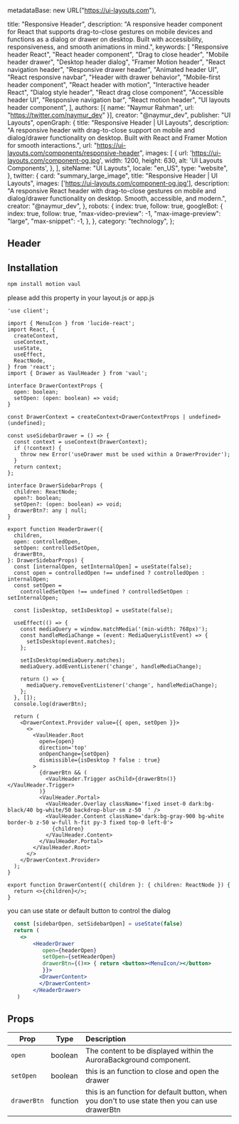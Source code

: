   metadataBase: new URL("https://ui-layouts.com"),

  title: "Responsive Header",
  description:
    "A responsive header component for React that supports drag-to-close gestures on mobile devices and functions as a dialog or drawer on desktop. Built with accessibility, responsiveness, and smooth animations in mind.",
  keywords: [
    "Responsive header React",
    "React header component",
    "Drag to close header",
    "Mobile header drawer",
    "Desktop header dialog",
    "Framer Motion header",
    "React navigation header",
    "Responsive drawer header",
    "Animated header UI",
    "React responsive navbar",
    "Header with drawer behavior",
    "Mobile-first header component",
    "React header with motion",
    "Interactive header React",
    "Dialog style header",
    "React drag close component",
    "Accessible header UI",
    "Responsive navigation bar",
    "React motion header",
    "UI layouts header component",
  ],
  authors: [{ name: "Naymur Rahman", url: "https://twitter.com/naymur_dev" }],
  creator: "@naymur_dev",
  publisher: "UI Layouts",
  openGraph: {
    title: "Responsive Header | UI Layouts",
    description:
      "A responsive header with drag-to-close support on mobile and dialog/drawer functionality on desktop. Built with React and Framer Motion for smooth interactions.",
    url: "https://ui-layouts.com/components/responsive-header",
    images: [
      {
        url: 'https://ui-layouts.com/component-og.jpg',
        width: 1200,
        height: 630,
        alt: 'UI Layouts Components',
      },
    ],
    siteName: "UI Layouts",
    locale: "en_US",
    type: "website",
  },
  twitter: {
    card: "summary_large_image",
    title: "Responsive Header | UI Layouts",
    images: ['https://ui-layouts.com/component-og.jpg'],
    description:
      "A responsive React header with drag-to-close gestures on mobile and dialog/drawer functionality on desktop. Smooth, accessible, and modern.",
    creator: "@naymur_dev",
  },
  robots: {
    index: true,
    follow: true,
    googleBot: {
      index: true,
      follow: true,
      "max-video-preview": -1,
      "max-image-preview": "large",
      "max-snippet": -1,
    },
  },
  category: "technology",
};


## Header

<ComponentCodePreview name='responsive-header' hasReTrigger responsive />

## Installation

```bash
npm install motion vaul
```

please add this property in your layout.js or app.js

```tsx
'use client';

import { MenuIcon } from 'lucide-react';
import React, {
  createContext,
  useContext,
  useState,
  useEffect,
  ReactNode,
} from 'react';
import { Drawer as VaulHeader } from 'vaul';

interface DrawerContextProps {
  open: boolean;
  setOpen: (open: boolean) => void;
}

const DrawerContext = createContext<DrawerContextProps | undefined>(undefined);

const useSidebarDrawer = () => {
  const context = useContext(DrawerContext);
  if (!context) {
    throw new Error('useDrawer must be used within a DrawerProvider');
  }
  return context;
};

interface DrawerSidebarProps {
  children: ReactNode;
  open?: boolean;
  setOpen?: (open: boolean) => void;
  drawerBtn?: any | null;
}

export function HeaderDrawer({
  children,
  open: controlledOpen,
  setOpen: controlledSetOpen,
  drawerBtn,
}: DrawerSidebarProps) {
  const [internalOpen, setInternalOpen] = useState(false);
  const open = controlledOpen !== undefined ? controlledOpen : internalOpen;
  const setOpen =
    controlledSetOpen !== undefined ? controlledSetOpen : setInternalOpen;

  const [isDesktop, setIsDesktop] = useState(false);

  useEffect(() => {
    const mediaQuery = window.matchMedia('(min-width: 768px)');
    const handleMediaChange = (event: MediaQueryListEvent) => {
      setIsDesktop(event.matches);
    };

    setIsDesktop(mediaQuery.matches);
    mediaQuery.addEventListener('change', handleMediaChange);

    return () => {
      mediaQuery.removeEventListener('change', handleMediaChange);
    };
  }, []);
  console.log(drawerBtn);

  return (
    <DrawerContext.Provider value={{ open, setOpen }}>
      <>
        <VaulHeader.Root
          open={open}
          direction='top'
          onOpenChange={setOpen}
          dismissible={isDesktop ? false : true}
        >
          {drawerBtn && (
            <VaulHeader.Trigger asChild>{drawerBtn()}</VaulHeader.Trigger>
          )}
          <VaulHeader.Portal>
            <VaulHeader.Overlay className='fixed inset-0 dark:bg-black/40 bg-white/50 backdrop-blur-sm z-50  ' />
            <VaulHeader.Content className='dark:bg-gray-900 bg-white  border-b z-50 w-full h-fit py-3 fixed top-0 left-0'>
              {children}
            </VaulHeader.Content>
          </VaulHeader.Portal>
        </VaulHeader.Root>
      </>
    </DrawerContext.Provider>
  );
}

export function DrawerContent({ children }: { children: ReactNode }) {
  return <>{children}</>;
}
```

you can use state or default button to control the dialog

```jsx
  const [sidebarOpen, setSidebarOpen] = useState(false)
  return (
    <>
        <HeaderDrawer
           open={headerOpen}
           setOpen={setHeaderOpen}
           drawerBtn={()=> { return <button><MenuIcon/></button>
           }}>
          <DrawerContent>
          </DrawerContent>
        </HeaderDrawer>
   )
```

## Props

| Prop        | Type     | Description                                                                                    |
| ----------- | -------- | :--------------------------------------------------------------------------------------------- |
| `open`      | boolean  | The content to be displayed within the AuroraBackground component.                             |
| `setOpen`   | boolean  | this is an function to close and open the drawer                                               |
| `drawerBtn` | function | this is an function for default button, when you don't to use state then you can use drawerBtn |
